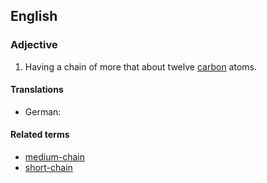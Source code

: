 ==English==

===Adjective===
{{en-adj|head=[[long]]-[[chain]]|-}}

# {{context|organic chemistry|of an aliphatic compound|lang=en}} Having a chain of more that about twelve [[carbon]] atoms.

====Translations====
{{trans-top}}
* German: {{t|de|langkettig}}
{{trans-mid}}
{{trans-bottom}}

====Related terms====
* [[medium-chain]]
* [[short-chain]]